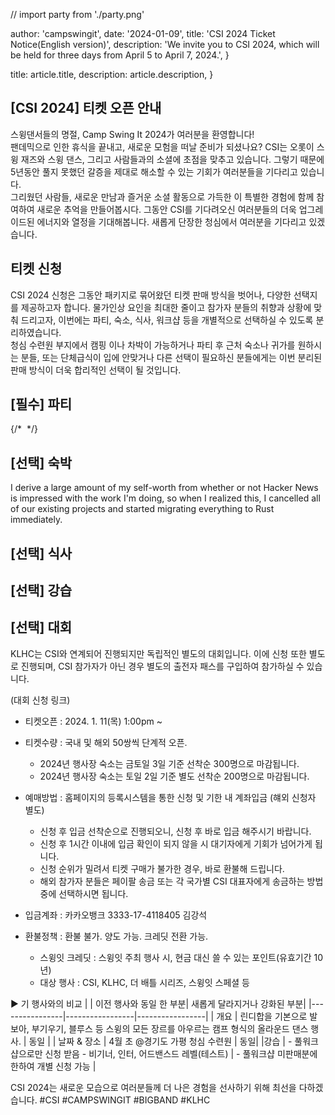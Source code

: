 // import party from './party.png'

  author: 'campswingit',
  date: '2024-01-09',
  title: 'CSI 2024 Ticket Notice(English version)',
  description:
    'We invite you to CSI 2024, which will be held for three days from April 5 to April 7, 2024.',
}

  title: article.title,
  description: article.description,
}


## [CSI 2024] 티켓 오픈 안내

스윙댄서들의 명절, Camp Swing It 2024가 여러분을 환영합니다!  
팬데믹으로 인한 휴식을 끝내고, 새로운 모험을 떠날 준비가 되셨나요? CSI는 오롯이 스윙 재즈와 스윙 댄스, 그리고 사람들과의 소셜에 초점을 맞추고 있습니다. 그렇기 때문에 5년동안 풀지 못했던 갈증을 제대로 해소할 수 있는 기회가 여러분들을 기다리고 있습니다.  
그리웠던 사람들, 새로운 만남과 즐거운 소셜 활동으로 가득한 이 특별한 경험에 함께 참여하여 새로운 추억을 만들어봅시다. 그동안 CSI를 기다려오신 여러분들의 더욱 업그레이드된 에너지와 열정을 기대해봅니다. 새롭게 단장한 청심에서 여러분을 기다리고 있겠습니다.

## 티켓 신청
CSI 2024 신청은 그동안 패키지로 묶어왔던 티켓 판매 방식을 벗어나, 다양한 선택지를 제공하고자 합니다. 물가인상 요인을 최대한 줄이고 참가자 분들의 취향과 상황에 맞춰 드리고자, 이번에는 파티, 숙소, 식사, 워크샵 등을 개별적으로 선택하실 수 있도록 분리하였습니다.  
청심 수련원 부지에서 캠핑 이나 차박이 가능하거나 파티 후 근처 숙소나 귀가를 원하시는 분들, 또는 단체급식이 입에 안맞거나 다른 선택이 필요하신 분들에게는 이번 분리된 판매 방식이 더욱 합리적인 선택이 될 것입니다.


## [필수] 파티

{/* <Image src={party} alt="" /> */}

## [선택] 숙박

I derive a large amount of my self-worth from whether or not Hacker News is impressed with the work I'm doing, so when I realized this, I cancelled all of our existing projects and started migrating everything to Rust immediately.

## [선택] 식사 

## [선택] 강습

## [선택] 대회

KLHC는 CSI와 연계되어 진행되지만 독립적인 별도의 대회입니다.
이에 신청 또한 별도로 진행되며, CSI 참가자가 아닌 경우 별도의 출전자 패스를 구입하여 참가하실 수 있습니다.

 (대회 신청 링크)

* 티켓오픈 : 2024. 1. 11(목) 1:00pm ~
* 티켓수량 : 국내 및 해외 50쌍씩 단계적 오픈.
  * 2024년 행사장 숙소는 금토일 3일 기준 선착순 300명으로 마감됩니다.
  * 2024년 행사장 숙소는 토일 2일 기준 별도 선착순 200명으로 마감됩니다.
* 예매방법 : 홈페이지의 등록시스템을 통한 신청 및 기한 내 계좌입금 (햬외 신청자 별도)
  * 신청 후 입금 선착순으로 진행되오니, 신청 후 바로 입금 해주시기 바랍니다.
  * 신청 후 1시간 이내에 입금 확인이 되지 않을 시 대기자에게 기회가 넘어가게 됩니다.
  * 신청 순위가 밀려서 티켓 구매가 불가한 경우, 바로 환불해 드립니다.
  * 해외 참가자 분들은 페이팔 송금 또는 각 국가별 CSI 대표자에게 송금하는 방법 중에 선택하시면 됩니다.
* 입금계좌 : 카카오뱅크 3333-17-4118405  김강석 
 
* 환불정책 : 환불 불가. 양도 가능. 크레딧 전환 가능.
  * 스윙잇 크레딧 : 스윙잇 주최 행사 시, 현금 대신 쓸 수 있는 포인트(유효기간 10년)
  * 대상 행사 : CSI, KLHC, 더 배틀 시리즈, 스윙잇 스페셜 등
 
▶ 기 행사와의 비교
| | 이전 행사와 동일 한 부분| 새롭게 달라지거나 강화된 부분|
|----------------|-----------------|-----------------|
| 개요 | 린디합을 기본으로 발보아, 부기우기, 블루스 등 스윙의 모든 장르를 아우르는 캠프 형식의 올라운드 댄스 행사. |  동일 |
| 날짜 & 장소 | 4월 초 @경기도 가평 청심 수련원 | 동일|
|강습 | - 풀워크샵으로만 신청 받음 - 비기너, 인터, 어드밴스드 레벨(테스트) |  - 풀워크샵 미판매분에 한하여 개별 신청 가능 |


CSI 2024는 새로운 모습으로 여러분들께 더 나은 경험을 선사하기 위해 최선을 다하겠습니다.
#CSI #CAMPSWINGIT #BIGBAND #KLHC

